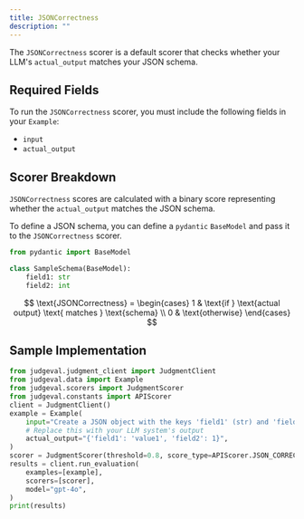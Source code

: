 ```yaml
---
title: JSONCorrectness
description: ""
---
```


The `JSONCorrectness` scorer is a default scorer that checks whether your LLM's `actual_output` matches your JSON schema.

## Required Fields

To run the `JSONCorrectness` scorer, you must include the following fields in your `Example`:
- `input`
- `actual_output`

## Scorer Breakdown

`JSONCorrectness` scores are calculated with a binary score representing whether the `actual_output` matches the JSON schema.

To define a JSON schema, you can define a `pydantic` `BaseModel` and pass it to the `JSONCorrectness` scorer.

```python example_schema.py
from pydantic import BaseModel

class SampleSchema(BaseModel):
    field1: str
    field2: int
```

$$
\text{JSONCorrectness} = \begin{cases}
1 & \text{if } \text{actual output} \text{ matches } \text{schema} \\
0 & \text{otherwise}
\end{cases}
$$

## Sample Implementation

```python json_correctness.py
from judgeval.judgment_client import JudgmentClient
from judgeval.data import Example
from judgeval.scorers import JudgmentScorer
from judgeval.constants import APIScorer
client = JudgmentClient()
example = Example(
    input="Create a JSON object with the keys 'field1' (str) and 'field2' (int). Fill them with random values.",
    # Replace this with your LLM system's output
    actual_output="{'field1': 'value1', 'field2': 1}",
)
scorer = JudgmentScorer(threshold=0.8, score_type=APIScorer.JSON_CORRECTNESS)  # TODO update this
results = client.run_evaluation(
    examples=[example],
    scorers=[scorer],
    model="gpt-4o",
)
print(results)
```
